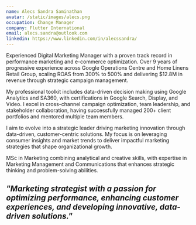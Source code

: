 ```yaml
---
name: Alecs Sandra Saminathan
avatar: /static/images/alecs.png
occupation: Change Manager
company: Flutter International
email: alecs.sandra@outlook.com
linkedin: https://www.linkedin.com/in/alecssandra/
---
```


Experienced Digital Marketing Manager with a proven track record in performance marketing and e-commerce optimization. Over 9 years of progressive experience across Google Operations Centre and Home Linens Retail Group, scaling ROAS from 300% to 500% and delivering $12.8M in revenue through strategic campaign management.

My professional toolkit includes data-driven decision making using Google Analytics and SA360, with certifications in Google Search, Display, and Video. I excel in cross-channel campaign optimization, team leadership, and stakeholder collaboration, having successfully managed 200+ client portfolios and mentored multiple team members.

I aim to evolve into a strategic leader driving marketing innovation through data-driven, customer-centric solutions. My focus is on leveraging consumer insights and market trends to deliver impactful marketing strategies that shape organizational growth.

MSc in Marketing combining analytical and creative skills, with expertise in Marketing Management and Communications that enhances strategic thinking and problem-solving abilities.

## **_"Marketing strategist with a passion for optimizing performance, enhancing customer experiences, and developing innovative, data-driven solutions."_**
